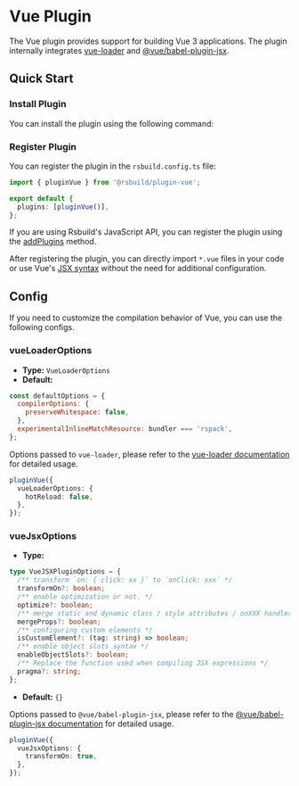 # Vue Plugin

The Vue plugin provides support for building Vue 3 applications. The plugin internally integrates [vue-loader](https://vue-loader.vuejs.org/) and [@vue/babel-plugin-jsx](https://github.com/vuejs/babel-plugin-jsx).

## Quick Start

### Install Plugin

You can install the plugin using the following command:


<PackageManagerTabs command="add @rsbuild/plugin-vue -D" />

### Register Plugin

You can register the plugin in the `rsbuild.config.ts` file:

```ts title="rsbuild.config.ts"
import { pluginVue } from '@rsbuild/plugin-vue';

export default {
  plugins: [pluginVue()],
};
```

If you are using Rsbuild's JavaScript API, you can register the plugin using the [addPlugins](/api/javascript-api/instance.html#builderaddplugins) method.

After registering the plugin, you can directly import `*.vue` files in your code or use Vue's [JSX syntax](https://github.com/vuejs/babel-plugin-jsx) without the need for additional configuration.

## Config

If you need to customize the compilation behavior of Vue, you can use the following configs.

### vueLoaderOptions

- **Type:** `VueLoaderOptions`
- **Default:**

```js
const defaultOptions = {
  compilerOptions: {
    preserveWhitespace: false,
  },
  experimentalInlineMatchResource: bundler === 'rspack',
};
```

Options passed to `vue-loader`, please refer to the [vue-loader documentation](https://vue-loader.vuejs.org/) for detailed usage.

```ts
pluginVue({
  vueLoaderOptions: {
    hotReload: false,
  },
});
```

### vueJsxOptions

- **Type:**

```ts
type VueJSXPluginOptions = {
  /** transform `on: { click: xx }` to `onClick: xxx` */
  transformOn?: boolean;
  /** enable optimization or not. */
  optimize?: boolean;
  /** merge static and dynamic class / style attributes / onXXX handlers */
  mergeProps?: boolean;
  /** configuring custom elements */
  isCustomElement?: (tag: string) => boolean;
  /** enable object slots syntax */
  enableObjectSlots?: boolean;
  /** Replace the function used when compiling JSX expressions */
  pragma?: string;
};
```

- **Default:** `{}`

Options passed to `@vue/babel-plugin-jsx`, please refer to the [@vue/babel-plugin-jsx documentation](https://github.com/vuejs/babel-plugin-jsx) for detailed usage.

```ts
pluginVue({
  vueJsxOptions: {
    transformOn: true,
  },
});
```
